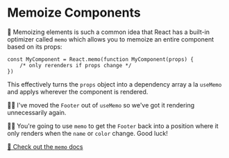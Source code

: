 # Memoize Components

🦉 Memoizing elements is such a common idea that React has a built-in optimizer
called `memo` which allows you to memoize an entire component based on its
props:

```tsx
const MyComponent = React.memo(function MyComponent(props) {
	/* only rerenders if props change */
})
```

This effectively turns the `props` object into a dependency array a la `useMemo`
and applys wherever the component is rendered.

🧝‍♂️ <PrevDiffLink>I've moved the `Footer` out of `useMemo`</PrevDiffLink> so
we've got it rendering unnecessarily again.

👨‍💼 You're going to use `memo` to get the `Footer` back into a position where
it only renders when the `name` or `color` change. Good luck!

[📜 Check out the `memo` docs](https://react.dev/reference/react/memo)
